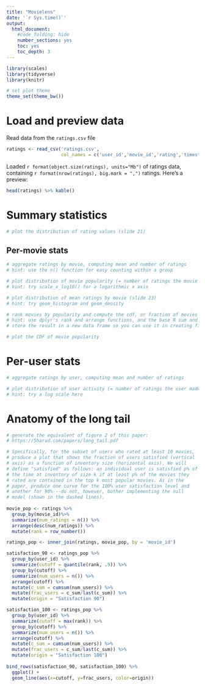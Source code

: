 ```yaml
---
title: "Movielens"
date: '`r Sys.time()`'
output:
  html_document:
    #code_folding: hide
    number_sections: yes
    toc: yes
    toc_depth: 3
---
```


```r
library(scales)
library(tidyverse)
library(knitr)

# set plot theme
theme_set(theme_bw())

```

# Load and preview data

Read data from the `ratings.csv` file
```r
ratings <- read_csv('ratings.csv',
                    col_names = c('user_id','movie_id','rating','timestamp'))
```

Loaded `r format(object.size(ratings), units="Mb")` of ratings data, containing `r format(nrow(ratings), big.mark = ",")` ratings. Here's a preview:
```r
head(ratings) %>% kable()
```

# Summary statistics

```r
# plot the distribution of rating values (slide 21)
```

## Per-movie stats

```r
# aggregate ratings by movie, computing mean and number of ratings
# hint: use the n() function for easy counting within a group
```

```r
# plot distribution of movie popularity (= number of ratings the movie received)
# hint: try scale_x_log10() for a logarithmic x axis
```

```r
# plot distribution of mean ratings by movie (slide 23)
# hint: try geom_histogram and geom_density
```

```r
# rank movies by popularity and compute the cdf, or fraction of movies covered by the top-k moves (slide 25)
# hint: use dplyr's rank and arrange functions, and the base R sum and cumsum functions
# store the result in a new data frame so you can use it in creating figure 2 from the paper below

# plot the CDF of movie popularity
```


# Per-user stats

```r
# aggregate ratings by user, computing mean and number of ratings
```

```r
# plot distribution of user activity (= number of ratings the user made)
# hint: try a log scale here
```

# Anatomy of the long tail

```r
# generate the equivalent of figure 2 of this paper:
# https://5harad.com/papers/long_tail.pdf

# Specifically, for the subset of users who rated at least 10 movies,
# produce a plot that shows the fraction of users satisfied (vertical
# axis) as a function of inventory size (horizontal axis). We will
# define "satisfied" as follows: an individual user is satisfied p% of
# the time at inventory of size k if at least p% of the movies they
# rated are contained in the top k most popular movies. As in the
# paper, produce one curve for the 100% user satisfaction level and
# another for 90%---do not, however, bother implementing the null
# model (shown in the dashed lines).
 
movie_pop <- ratings %>%
  group_by(movie_id)%>%
  summarize(num_ratings = n()) %>%
  arrange(desc(num_ratings)) %>%
  mutate(rank = row_number())

ratings_pop <- inner_join(ratings, movie_pop, by = 'movie_id')

satisfaction_90 <- ratings_pop %>%
  group_by(user_id) %>%
  summarize(cutoff = quantile(rank, .9)) %>%
  group_by(cutoff) %>%
  summarize(num_users = n()) %>%
  arrange(cutoff) %>%
  mutate(c_sum = cumsum(num_users)) %>%
  mutate(frac_users = c_sum/last(c_sum)) %>%
  mutate(origin = "Satisfaction 90")

satisfaction_100 <- ratings_pop %>%
  group_by(user_id) %>%
  summarize(cutoff = max(rank)) %>%
  group_by(cutoff) %>%
  summarize(num_users = n()) %>%
  arrange(cutoff) %>%
  mutate(c_sum = cumsum(num_users)) %>%
  mutate(frac_users = c_sum/last(c_sum)) %>%
  mutate(origin = "Satisfaction 100")
  
bind_rows(satisfaction_90, satisfaction_100) %>%
  ggplot() +
  geom_line(aes(x=cutoff, y=frac_users, color=origin))

```
